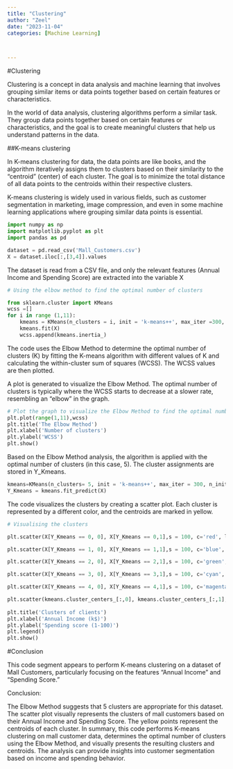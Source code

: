 ---
title: "Clustering"
author: "Zeel"
date: "2023-11-04"
categories: [Machine Learning]



---

#Clustering

Clustering is a concept in data analysis and machine learning that involves grouping similar items or data points together based on certain features or characteristics.

In the world of data analysis, clustering algorithms perform a similar task. They group data points together based on certain features or characteristics, and the goal is to create meaningful clusters that help us understand patterns in the data.

##K-means clustering

In K-means clustering for data, the data points are like books, and the algorithm iteratively assigns them to clusters based on their similarity to the "centroid" (center) of each cluster. The goal is to minimize the total distance of all data points to the centroids within their respective clusters.

K-means clustering is widely used in various fields, such as customer segmentation in marketing, image compression, and even in some machine learning applications where grouping similar data points is essential.

```{python}
import numpy as np
import matplotlib.pyplot as plt
import pandas as pd
```

```{python}
dataset = pd.read_csv('Mall_Customers.csv')
X = dataset.iloc[:,[3,4]].values
```

The dataset is read from a CSV file, and only the relevant features (Annual Income and Spending Score) are extracted into the variable X

```{python}
# Using the elbow method to find the optimal number of clusters

from sklearn.cluster import KMeans
wcss =[]
for i in range (1,11):
    kmeans = KMeans(n_clusters = i, init = 'k-means++', max_iter =300, n_init = 10, random_state = 0)
    kmeans.fit(X)
    wcss.append(kmeans.inertia_)
```

The code uses the Elbow Method to determine the optimal number of clusters (K) by fitting the K-means algorithm with different values of K and calculating the within-cluster sum of squares (WCSS). The WCSS values are then plotted.

A plot is generated to visualize the Elbow Method. The optimal number of clusters is typically where the WCSS starts to decrease at a slower rate, resembling an "elbow" in the graph.

```{python}

# Plot the graph to visualize the Elbow Method to find the optimal number of cluster  
plt.plot(range(1,11),wcss)
plt.title('The Elbow Method')
plt.xlabel('Number of clusters')
plt.ylabel('WCSS')
plt.show()
```

Based on the Elbow Method analysis, the algorithm is applied with the optimal number of clusters (in this case, 5). The cluster assignments are stored in Y_Kmeans.

```{python}
kmeans=KMeans(n_clusters= 5, init = 'k-means++', max_iter = 300, n_init = 10, random_state = 0)
Y_Kmeans = kmeans.fit_predict(X)

```

The code visualizes the clusters by creating a scatter plot. Each cluster is represented by a different color, and the centroids are marked in yellow.

```{python}
# Visualising the clusters

plt.scatter(X[Y_Kmeans == 0, 0], X[Y_Kmeans == 0,1],s = 100, c='red', label = 'Cluster 1')

plt.scatter(X[Y_Kmeans == 1, 0], X[Y_Kmeans == 1,1],s = 100, c='blue', label = 'Cluster 2')

plt.scatter(X[Y_Kmeans == 2, 0], X[Y_Kmeans == 2,1],s = 100, c='green', label = 'Cluster 3')

plt.scatter(X[Y_Kmeans == 3, 0], X[Y_Kmeans == 3,1],s = 100, c='cyan', label = 'Cluster 4')

plt.scatter(X[Y_Kmeans == 4, 0], X[Y_Kmeans == 4,1],s = 100, c='magenta', label = 'Cluster 5')

plt.scatter(kmeans.cluster_centers_[:,0], kmeans.cluster_centers_[:,1], s = 300, c = 'yellow', label = 'Centroids')
    
plt.title('Clusters of clients')
plt.xlabel('Annual Income (k$)')
plt.ylabel('Spending score (1-100)')
plt.legend()
plt.show()

```

#Conclusion

This code segment appears to perform K-means clustering on a dataset of Mall Customers, particularly focusing on the features "Annual Income" and "Spending Score."

Conclusion:

The Elbow Method suggests that 5 clusters are appropriate for this dataset.
The scatter plot visually represents the clusters of mall customers based on their Annual Income and Spending Score.
The yellow points represent the centroids of each cluster.
In summary, this code performs K-means clustering on mall customer data, determines the optimal number of clusters using the Elbow Method, and visually presents the resulting clusters and centroids. The analysis can provide insights into customer segmentation based on income and spending behavior.

